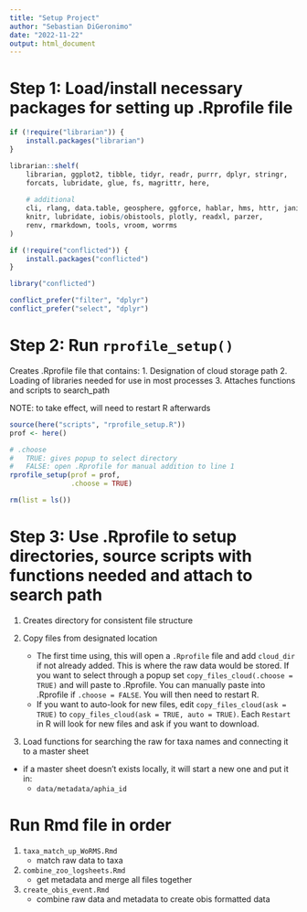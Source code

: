 ```yaml
---
title: "Setup Project"
author: "Sebastian DiGeronimo"
date: "2022-11-22"
output: html_document
---
```


# Step 1: Load/install necessary packages for setting up .Rprofile file
```r
if (!require("librarian")) {
    install.packages("librarian")
}

librarian::shelf(
    librarian, ggplot2, tibble, tidyr, readr, purrr, dplyr, stringr,
    forcats, lubridate, glue, fs, magrittr, here,
    
    # additional
    cli, rlang, data.table, geosphere, ggforce, hablar, hms, httr, janitor, jsonlite, 
    knitr, lubridate, iobis/obistools, plotly, readxl, parzer,
    renv, rmarkdown, tools, vroom, worrms
)

if (!require("conflicted")) {
    install.packages("conflicted")
}

library("conflicted")

conflict_prefer("filter", "dplyr")
conflict_prefer("select", "dplyr")
```

# Step 2: Run `rprofile_setup()`
Creates .Rprofile file that contains:
1. Designation of cloud storage path 
2. Loading of libraries needed for use in most processes
3. Attaches functions and scripts to search_path

NOTE: to take effect, will need to restart R afterwards
```r
source(here("scripts", "rprofile_setup.R"))
prof <- here()

# .choose 
#   TRUE: gives popup to select directory
#   FALSE: open .Rprofile for manual addition to line 1
rprofile_setup(prof = prof, 
               .choose = TRUE)

rm(list = ls())
```

# Step 3: Use .Rprofile to setup directories, source scripts with functions needed and attach to search path

1. Creates directory for consistent file structure

2. Copy files from designated location
    - The first time using, this will open a `.Rprofile` file and add `cloud_dir` if not already added. This is where the raw data would be stored. If you want to select through a popup set `copy_files_cloud(.choose = TRUE)` and will paste to .Rprofile. You can manually paste into .Rprofile if `.choose = FALSE`. You will then need to restart R.
    - If you want to auto-look for new files, edit `copy_files_cloud(ask = TRUE)` to `copy_files_cloud(ask = TRUE, auto = TRUE)`.
    Each `Restart` in R will look for new files and ask if you want to download. 

3. Load functions for searching the raw for taxa names and connecting it to a master sheet
- if a master sheet doesn't exists locally, it will start a new one and put it in:
    - `data/metadata/aphia_id`

# Run Rmd file in order
1. `taxa_match_up_WoRMS.Rmd`
    - match raw data to taxa
2. `combine_zoo_logsheets.Rmd`
    - get metadata and merge all files together
3. `create_obis_event.Rmd`
    - combine raw data and metadata to create obis formatted data


